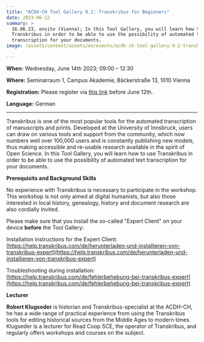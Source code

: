 ```yaml
---
title: "ACDH-CH Tool Gallery 9.2: Transkribus for Beginners"
date: 2023-06-12
summary: >
  16.06.23, onsite (Vienna); In this Tool Gallery, you will learn how to use
  Transkribus in order to be able to use the possibility of automated text
  transcription for your documents.
image: /assets/content/assets/en/events/acdh-ch-tool-gallery-9-2-transkribus-for-beginners/image.png

---
```


**When:** Wednesday, June 14th 2023; 09:00 – 12:30

**Where:** Seminarraum 1, Campus Akademie, Bäckerstraße 13, 1010 Vienna

**Registration:** Please register via [this link](https://www.oeaw.ac.at/acdh/events/registration/acdh-ch-tool-gallery-92) before June 12th.

**Language:** German

***

Transkribus is one of the most popular tools for the automated transcription of manuscripts and prints. Developed at the University of Innsbruck, users can draw on various tools and support from the community, which now numbers well over 100,000 users and is constantly publishing new models, thus making accessible and re-usable research available in the spirit of Open Science. In this Tool Gallery, you will learn how to use Transkribus in order to be able to use the possibility of automated text transcription for your documents.

**Prerequisits and Background Skills**

No experience with Transkribus is necessary to participate in the workshop. This workshop is not only aimed at digital humanists, but also those interested in local history, genealogy, history and document research are also cordially invited.

Please make sure that you install the so-called "Expert Client" on your device **before** the Tool Gallery:

Installation instructions for the Expert Client:[https://help.transkribus.com/de/herunterladen-und-installieren-von-transkribus-expert](https://help.transkribus.com/de/herunterladen-und-installieren-von-transkribus-expert)

Troubleshooting during installation:\
[https://help.transkribus.com/de/fehlerbehebung-bei-transkribus-expert](https://help.transkribus.com/de/fehlerbehebung-bei-transkribus-expert)

**Lecturer**

**Robert Klugseder** is historian and Transkribus-specialist at the ACDH-CH, he has a wide range of practical experience from using the Transkribus tools for editing historical sources from the Middle Ages to modern times. Klugseder is a lecturer for Read Coop SCE, the operator of Transkribus, and regularly offers workshops and courses on the subject.
